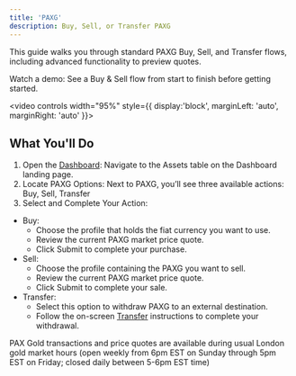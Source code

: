 ```yaml
---
title: 'PAXG'
description: Buy, Sell, or Transfer PAXG
---
```


This guide walks you through standard PAXG Buy, Sell, and Transfer flows, including advanced functionality to preview quotes.

<Tip>

Watch a demo: See a Buy & Sell flow from start to finish before getting started. 

<video
 controls width="95%" style={{ display:'block', marginLeft: 'auto', marginRight: 'auto' }}>
  <source src="/images/paxg-dashboard.mp4" type="video/mp4" />
</video>

</Tip>

## **What You'll Do**
1. Open the [Dashboard](dashboard.paxos.com): Navigate to the Assets table on the Dashboard landing page.
2. Locate PAXG Options: Next to PAXG, you’ll see three available actions: Buy, Sell, Transfer
3. Select and Complete Your Action:
  - Buy:
    - Choose the profile that holds the fiat currency you want to use.
    - Review the current PAXG market price quote.
    - Click Submit to complete your purchase.
  - Sell:
    - Choose the profile containing the PAXG you want to sell.
    - Review the current PAXG market price quote.
    - Click Submit to complete your sale.
  - Transfer:
    - Select this option to withdraw PAXG to an external destination.
    - Follow the on-screen [Transfer](/guides/dashboard/transfer) instructions to complete your withdrawal.

<Tip>

PAX Gold transactions and price quotes are available during usual London gold market hours (open weekly from 6pm EST on Sunday through 5pm EST on Friday; closed daily between 5-6pm EST time)

</Tip>

